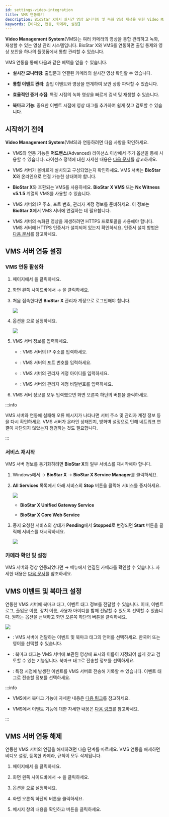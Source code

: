 ```yaml
---
id: settings-video-integration
title: VMS 연동하기
description: BioStar X에서 실시간 영상 모니터링 및 녹화 영상 재생을 위한 Video Management System(VMS) 연동 방법을 안내합니다.
keywords: [비디오, 연동, 카메라, 설정]
---
```


**Video Management System**(VMS)는 여러 카메라의 영상을 통합 관리하고 녹화, 재생할 수 있는 영상 관리 시스템입니다. BioStar X와 VMS를 연동하면 출입 통제와 영상 보안을 하나의 플랫폼에서 통합 관리할 수 있습니다.

VMS 연동을 통해 다음과 같은 혜택을 얻을 수 있습니다.

* **실시간 모니터링**: 출입문과 연결된 카메라의 실시간 영상 확인할 수 있습니다.

* **통합 이벤트 관리**: 출입 이벤트와 영상을 연계하여 보안 상황 파악할 수 있습니다.

* **효율적인 증거 수집**: 특정 시점의 녹화 영상을 빠르게 검색 및 재생할 수 있습니다.

* **북마크 기능**: 중요한 이벤트 시점에 영상 태그를 추가하여 쉽게 찾고 검토할 수 있습니다.


## 시작하기 전에

**Video Management System**(VMS)과 연동하려면 다음 사항을 확인하세요.

* VMS와 연동 기능은 **어드밴스**(Advanced) 라이선스 이상에서 추가 옵션을 통해 사용할 수 있습니다. 라이선스 정책에 대한 자세한 내용은 [다음 문서](licensing#features-add-ons)를 참고하세요.

* VMS 서버가 올바르게 설치되고 구성되었는지 확인하세요. VMS 서버는 **BioStar X**와 온라인으로 연결 가능한 상태여야 합니다.

* **BioStar X**와 호환되는 VMS를 사용하세요. **BioStar X VMS** 또는 **Nx Witness v5.1.5** 계열의 VMS를 사용할 수 있습니다.

* VMS 서버의 IP 주소, 포트 번호, 관리자 계정 정보를 준비하세요. 이 정보는 **BioStar X**에서 VMS 서버에 연결하는 데 필요합니다.

* VMS 서버의 녹화된 영상을 재생하려면 HTTPS 프로토콜을 사용해야 합니다. VMS 서버에 HTTPS 인증서가 설치되어 있는지 확인하세요. 인증서 설치 방법은 [다음 문서](settings-server-https#vms-certification)를 참고하세요.


## VMS 서버 연동 설정

<Steps>
<Step>

### VMS 연동 활성화

1. <Cmd sid='shell.header.launcher' /> 페이지에서 <Cmd sid='shell.header.setting' />을 클릭하세요.

1. 화면 왼쪽 사이드바에서 <Cmd sid='setting.menu.video.root' /> → <Cmd sid='setting.menu.video.vmsIntegration' />을 클릭하세요.

1. 처음 접속한다면 **BioStar X** 관리자 계정으로 로그인해야 합니다.

    <Image src='/img/biostarx-settings-video-integration-login.png' />

1. <Cmd sid='video.setting.integration.title' product='2' /> 옵션을 <Cmd sid='common.use' product='2' />으로 설정하세요.

    <Image src='/img/biostarx-settings-video-integration.png' />

1. VMS 서버 정보를 입력하세요.

    * <Cmd sid='video.setting.integration.serverAddress' product='2' />: VMS 서버의 IP 주소를 입력하세요.

    * <Cmd sid='video.setting.integration.port' product='2' />: VMS 서버의 포트 번호를 입력하세요.

    * <Cmd sid='video.setting.integration.loginId' product='2' />: VMS 서버의 관리자 계정 아이디를 입력하세요.

    * <Cmd sid='video.setting.integration.password' product='2' />: VMS 서버의 관리자 계정 비밀번호를 입력하세요.

1. VMS 서버 정보를 모두 입력했으면 화면 오른쪽 하단의 <Cmd sid='button.apply' product='2' /> 버튼을 클릭하세요.

:::info

VMS 서버와 연동에 실패해 오류 메시지가 나타나면 서버 주소 및 관리자 계정 정보 등을 다시 확인하세요. VMS 서버가 온라인 상태인지, 방화벽 설정으로 인해 네트워크 연결이 차단되지 않았는지 점검하는 것도 필요합니다.

:::

</Step>
<Step>

### 서비스 재시작

VMS 서버 정보를 동기화하려면 **BioStar X**의 일부 서비스를 재시작해야 합니다.

1. Windows에서 <Start/> → **BioStar X** → **BioStar X Service Manager**를 클릭하세요.

1. **All Services** 목록에서 아래 서비스의 **Stop** 버튼을 클릭해 서비스를 중지하세요.

    <Image src='/img/common/biostarx-sm-restart-service-video.png' alone />

    * **BioStar X Unified Gateway Service**

    * **BioStar X Core Web Service**

1. 중지 요청한 서비스의 상태가 **Pending**에서 **Stopped**로 변경되면 **Start** 버튼을 클릭해 서비스를 재시작하세요.

    <Image src='/img/common/biostarx-sm-restart-service-video-start.png' alone />

</Step>
<Step>

### 카메라 확인 및 설정

VMS 서버와 정상 연동되었다면 <Cmd sid='setting.menu.video.root' /> → <Cmd sid='setting.menu.video.video' /> 메뉴에서 연결된 카메라를 확인할 수 있습니다. 자세한 내용은 [다음 문서](settings-videos-camera)를 참조하세요.

</Step>
</Steps>


## VMS 이벤트 및 북마크 설정

연동한 VMS 서버에 북마크 태그, 이벤트 태그 정보를 전달할 수 있습니다. 이때, 이벤트 로그, 출입문 이름, 장치 이름, 사용자 아이디를 함께 전달할 수 있도록 선택할 수 있습니다. 원하는 옵션을 선택하고 화면 오른쪽 하단의 <Cmd sid='button.apply' product='2' /> 버튼을 클릭하세요.

<Image src='/img/biostarx-settings-video-event-bookmark.png' />

* <Cmd sid='common.language' product='2' />: VMS 서버에 전달하는 이벤트 및 북마크 태그의 언어를 선택하세요. 한국어 또는 영어를 선택할 수 있습니다.

* <Cmd sid='video.setting.tag.bookmark' product='2' />: 북마크 태그는 VMS 서버에 보관된 영상에 표시와 이름이 지정되어 쉽게 찾고 검토할 수 있는 기능입니다. 북마크 태그로 전송할 정보를 선택하세요.

* <Cmd sid='video.setting.tag.event' product='2' />: 특정 시점에 발생한 이벤트를 VMS 서버로 전송해 기록할 수 있습니다. 이벤트 태그로 전송할 정보를 선택하세요.


:::info

* VMS에서 북마크 기능에 자세한 내용은 [다음 링크](https://resources.vmsproxy.com/nx_6.0_help/using_bookmarks.html)를 참고하세요.

* VMS에서 이벤트 기능에 대한 자세한 내용은 [다음 링크](https://resources.vmsproxy.com/nx_6.0_help/events_available_in_vms.html)를 참고하세요.

:::


## VMS 서버 연동 해제

연동한 VMS 서버의 연결을 해제하려면 다음 단계를 따르세요. VMS 연동을 해제하면 비디오 설정, 등록한 카메라, 규칙이 모두 삭제됩니다.

1. <Cmd sid='shell.header.launcher' /> 페이지에서 <Cmd sid='shell.header.setting' />을 클릭하세요.

1. 화면 왼쪽 사이드바에서 <Cmd sid='setting.menu.video.root' /> → <Cmd sid='setting.menu.video.vmsIntegration' />을 클릭하세요.

1. <Cmd sid='video.setting.integration.title' product='2' /> 옵션을 <Cmd sid='common.notUse' product='2' />으로 설정하세요.

1. 화면 오른쪽 하단의 <Cmd sid='button.apply' product='2' /> 버튼을 클릭하세요.

1. 메시지 창의 내용을 확인하고 <Cmd sid='button.yes' product='2' /> 버튼을 클릭하세요.